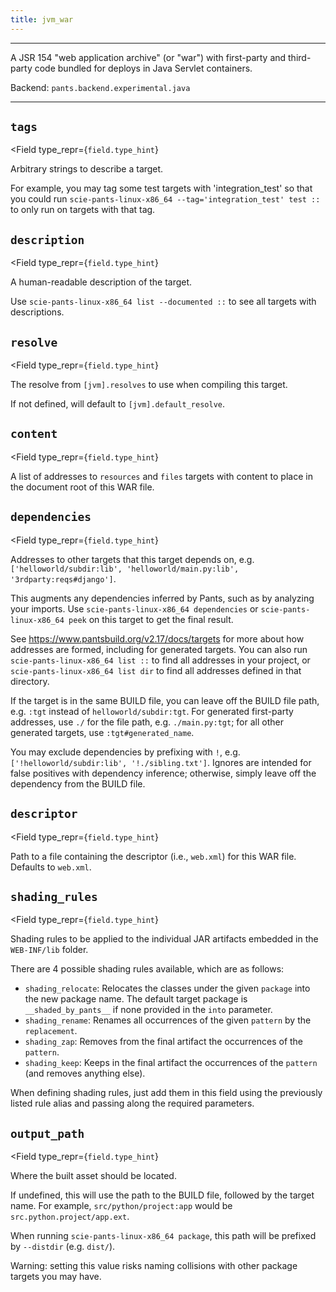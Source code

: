 ```yaml
---
title: jvm_war
---
```



---

A JSR 154 &quot;web application archive&quot; (or &quot;war&quot;) with first-party and third-party code bundled for deploys in Java Servlet containers.

Backend: <span className="color--primary">`pants.backend.experimental.java`</span>

---

<span className={styles.options}>

## `tags`

<Field
    type_repr={`field.type_hint`}
>

Arbitrary strings to describe a target.

For example, you may tag some test targets with &#x27;integration_test&#x27; so that you could run `scie-pants-linux-x86_64 --tag='integration_test' test ::` to only run on targets with that tag.

</Field>

## `description`

<Field
    type_repr={`field.type_hint`}
>

A human-readable description of the target.

Use `scie-pants-linux-x86_64 list --documented ::` to see all targets with descriptions.

</Field>

## `resolve`

<Field
    type_repr={`field.type_hint`}
>

The resolve from `[jvm].resolves` to use when compiling this target.

If not defined, will default to `[jvm].default_resolve`.

</Field>

## `content`

<Field
    type_repr={`field.type_hint`}
>

A list of addresses to `resources` and `files` targets with content to place in the document root of this WAR file.

</Field>

## `dependencies`

<Field
    type_repr={`field.type_hint`}
>

Addresses to other targets that this target depends on, e.g. `['helloworld/subdir:lib', 'helloworld/main.py:lib', '3rdparty:reqs#django']`.

This augments any dependencies inferred by Pants, such as by analyzing your imports. Use `scie-pants-linux-x86_64 dependencies` or `scie-pants-linux-x86_64 peek` on this target to get the final result.

See https://www.pantsbuild.org/v2.17/docs/targets for more about how addresses are formed, including for generated targets. You can also run `scie-pants-linux-x86_64 list ::` to find all addresses in your project, or `scie-pants-linux-x86_64 list dir` to find all addresses defined in that directory.

If the target is in the same BUILD file, you can leave off the BUILD file path, e.g. `:tgt` instead of `helloworld/subdir:tgt`. For generated first-party addresses, use `./` for the file path, e.g. `./main.py:tgt`; for all other generated targets, use `:tgt#generated_name`.

You may exclude dependencies by prefixing with `!`, e.g. `['!helloworld/subdir:lib', '!./sibling.txt']`. Ignores are intended for false positives with dependency inference; otherwise, simply leave off the dependency from the BUILD file.

</Field>

## `descriptor`

<Field
    type_repr={`field.type_hint`}
>

Path to a file containing the descriptor (i.e., `web.xml`) for this WAR file. Defaults to `web.xml`.

</Field>

## `shading_rules`

<Field
    type_repr={`field.type_hint`}
>

Shading rules to be applied to the individual JAR artifacts embedded in the `WEB-INF/lib` folder.

There are 4 possible shading rules available, which are as follows:
  * `shading_relocate`: Relocates the classes under the given `package` into the new package name. The default target package is `__shaded_by_pants__` if none provided in the `into` parameter.
  * `shading_rename`: Renames all occurrences of the given `pattern` by the `replacement`.
  * `shading_zap`: Removes from the final artifact the occurrences of the `pattern`.
  * `shading_keep`: Keeps in the final artifact the occurrences of the `pattern` (and removes anything else).

When defining shading rules, just add them in this field using the previously listed rule alias and passing along the required parameters.

</Field>

## `output_path`

<Field
    type_repr={`field.type_hint`}
>

Where the built asset should be located.

If undefined, this will use the path to the BUILD file, followed by the target name. For example, `src/python/project:app` would be `src.python.project/app.ext`.

When running `scie-pants-linux-x86_64 package`, this path will be prefixed by `--distdir` (e.g. `dist/`).

Warning: setting this value risks naming collisions with other package targets you may have.

</Field>



</span>